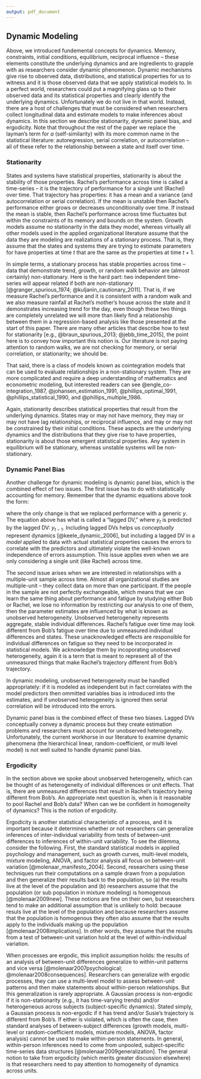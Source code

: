 ```yaml
---
output: pdf_document
---
```


## Dynamic Modeling

Above, we introduced fundemental concepts for dynamics. Memory, constraints, initial conditions, equilibrium, reciprocal influence -- these elements constitute the underlying dynamics and are ingredients to grapple with as researchers consider dynamic phenomenon. Dynamic mechanisms give rise to observed data, distributions, and statistical properties for us to witness and it is those observed data that we apply statistical models to. In a perfect world, researchers could put a magnifying glass up to their observed data and its statistical properties and clearly identify the underlying dynamics. Unfortunately we do not live in that world. Instead, there are a host of challenges that must be considered when researchers collect longitudinal data and estimate models to make inferences about dynamics. In this section we describe stationarity, dynamic panel bias, and ergodicity. Note that throughout the rest of the paper we replace the layman's term for $a$ (self-similarity) with its more common name in the statistical literature: autoregression, serial correlation, or autocorrelation -- all of these refer to the relationship between a state and itself over time.

### Stationarity

States and systems have statistical properties, stationarity is about the stability of those properties. Rachel's performance across time is called a time-series -- it is the trajectory of performance for a single unit (Rachel) over time. That trajectory has properties: it has a mean and a variance (and autocorrelation or serial correlation). If the mean is unstable then Rachel's performance either grows or decreases unconditionally over time. If instead the mean is stable, then Rachel's performance across time fluctuates but within the constraints of its memory and bounds on the system. Growth models assume no stationarity in the data they model, whereas virtually all other models used in the applied organizational literature assume that the data they are modeling are realizations of a stationary process. That is, they assume that the states and systems they are trying to estimate parameters for have properties at time $t$ that are the same as the properties at time $t + 1$. 

In simple terms, a stationary process has stable properties across time -- data that demonstrate trend, growth, or random walk behavior are (almost certainly) non-stationary. Here is the hard part: two independent time-series will appear related if both are non-stationary [@granger_spurious_1974; @kuljanin_cautionary_2011]. That is, if we measure Rachel's performance and it is consistent with a random walk and we also measure rainfall at Rachel's mother's house across the state and it demonstrates increasing trend for the day, even though these two things are completely unrelated we will more than likely find a relationship between them in a regression-based analysis like those presented at the start of this paper. There are many other articles that describe how to test for stationarity [e.g., @braun_spurious_2013; @jebb_time_2015], the point here is to convey how important this notion is. Our literature is not paying attention to random walks, we are not checking for memory, or serial correlation, or stationarity; we should be. 

That said, there is a class of models known as cointegration models that can be used to evaluate relationships in a non-stationary system. They are more complicated and require a deep understanding of mathematics and econometric modeling, but interested readers can see @engle_co-integration_1987, @johansen_estimation_1991, @phillips_optimal_1991, @phillips_statistical_1990, and @phillips_multiple_1986.

Again, stationarity describes statistical properties that result from the underlying dynamics. States may or may not have memory, they may or may not have lag relationships, or reciprocal influence, and may or may not be constrained by their initial conditions. These aspects are the underlying dynamics and the distributions that they give rise to have properties, stationarity is about those emergent statistical properties. Any system in equilibrium will be stationary, whereas unstable systems will be non-stationary.  

### Dynamic Panel Bias

Another challenge for dynamic modeling is dynamic panel bias, which is the combined effect of two issues. The first issue has to do with statistically accounting for memory. Remember that the dynamic equations above took the form:

\begin{equation}
y_{t} = a y_{t-1} + e_{t}
\end{equation}

\noindent where the only change is that we replaced performance with a generic $y$. The equation above has what is called a "lagged DV," where $y_{t}$ is predicted by the lagged DV: $y_{t-1}$. Including lagged DVs helps us *conceptually* represent dynamics [@keele_dynamic_2006], but including a lagged DV in a *model* applied to data with actual statistical properties causes the errors to correlate with the predictors and ultimately violate the well-known independence of errors assumption. This issue applies even when we are only considering a single unit (like Rachel) across time. 

The second issue arises when we are interested in relationships with a multiple-unit sample across time. Almost all organizational studies are multiple-unit -- they collect data on more than one participant. If the people in the sample are not perfectly exchangeable, which means that we can learn the same thing about performance and fatigue by studying either Bob or Rachel, we lose no information by restricting our analysis to one of them, then the parameter estimates are influenced by what is known as unobserved heterogeneity. Unobserved heterogeneity represents aggregate, stable individual differences. Rachel's fatigue over time may look different from Bob's fatigue over time due to unmeasured individual differences and states. These unacknowledged effects are responsible for individual differences on fatigue so they need to be incorporated in statistical models. We acknowledge them by incoporating unobserved heterogeneity, again it is a term that is meant to represent all of the unmeasured things that make Rachel's trajectory different from Bob's trajectory. 

In dynamic modeling, unobserved heterogeneity must be handled appropriately: if it is modeled as independent but in fact correlates with the model predictors then ommitted variables bias is introduced into the estimates, and if unobserved heterogeneity is ignored then serial correlation will be introduced into the errors. 

Dynamic panel bias is the combined effect of these two biases. Lagged DVs conceptually convey a dynamic process but they create estimation problems and researchers must account for unobserved heterogeneity. Unfortunately, the current workhorse in our literature to examine dynamic phenomena (the hierarchical linear, random-coefficient, or multi level model) is not well suited to handle dynamic panel bias.

### Ergodicity

In the section above we spoke about unobserved heterogeneity, which can be thought of as heterogeneity of individual differences or unit effects. That is, there are unmeasured differences that result in Rachel's trajectory being different from Bob's. An appropriate next question is, when is it reasonable to pool Rachel and Bob's data? When can we be confident in homogeneity of dynamics? This is the notion of ergodicity.

Ergodicity is another statistical characteristic of a process, and it is important because it determines whether or not researchers can generalize inferences of inter-individual variability from tests of between-unit differences to inferences of within-unit variability. To see the dilemma, consider the following. First, the standard statistical models in applied psychology and management, such as growth curves, multi-level models, mixture modeling, ANOVA, and factor analysis all focus on between-unit variation [@molenaar_manifesto_2004]. Second, researchers using these techniques run their computations on a sample drawn from a population and then generalize their results back to the population, so (a) the results live at the level of the population and (b) researchers assume that the population (or sub population in mixture modeling) is homogenous [@molenaar2009new]. These notions are fine on their own, but researchers tend to make an additional assumption that is unlikely to hold: because resuls live at the level of the population and because researchers assume that the population is homogenous they often also assume that the results apply to the individuals making up the population [@molenaar2008implications]. In other words, they assume that the results from a test of between-unit variation hold at the level of within-individual variation.

When processes are ergodic, this implicit assumption holds: the results of an analysis of between-unit differences generalize to within-unit patterns and vice versa [@molenaar2007psychological; @molenaar2008consequences]. Researchers can generalize with ergodic processes, they can use a multi-level model to assess between-unit patterns and then make statements about within-person relationships. But this generalization is rarely appropriate. A Gaussian process is non-ergodic if it is non-stationarity (e.g., it has time-varying trends) and/or heterogeneous across subjects (subject-specific dynamics). Stated simply, a Gaussian process is non-ergodic if it has trend and/or Susie's trajectory is different from Bob's. If either is violated, which is often the case, then standard analyses of between-subject differences (growth models, multi-level or random-coefficient models, mixture models, ANOVA, factor analysis) cannot be used to make within-person statements. In general, within-person inferences need to come from unpooled, subject-specific time-series data structures [@molenaar2009generalization]. The general notion to take from ergodicity (which merits greater discussion elsewhere) is that researchers need to pay attention to homogeneity of dynamics across units.

